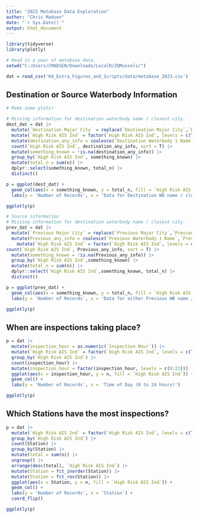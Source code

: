 ```yaml
---
title: "2023 Metabase Data Exploration"
author: "Chris Madsen"
date: "`r Sys.Date()`"
output: html_document
---
```

```r
library(tidyverse)
library(plotly)

# Read in a year of metabase data.
setwd("C:/Users/CMADSEN/Downloads/LocalR/ZQMussels/")

dat = read_csv('04_Extra_Figures_and_Scripts/data/metabase_2023.csv')

```

## Destination or Source Waterbody Information 

```r
# Make some plots!

# Missing information for destination waterbody name / closest city.
dest_dat = dat |> 
  mutate(`Destination Major City` = replace(`Destination Major City`,`Destination Major City` == 'None', NA)) |> 
  mutate(`High Risk AIS Ind` = factor(`High Risk AIS Ind`, levels = c(T,F))) |> 
  mutate(destination_any_info = coalesce(`Destination Waterbody 1 Name`,`Destination Waterbody 1 Closest City`,`Destination Major City`)) |> 
  count(`High Risk AIS Ind`, destination_any_info, sort = T) |> 
  mutate(something_known = !is.na(destination_any_info)) |> 
  group_by(`High Risk AIS Ind`, something_known) |> 
  mutate(total_n = sum(n)) |> 
  dplyr::select(something_known, total_n) |> 
  distinct()

p = ggplot(dest_dat) + 
  geom_col(aes(x = something_known, y = total_n, fill = `High Risk AIS Ind`)) + 
  labs(y = 'Number of Records', x = 'Data for Destination WB name / closest city / "destination closest city"')

ggplotly(p)

# Source information
# Missing information for destination waterbody name / closest city.
prev_dat = dat |> 
  mutate(`Previous Major City` = replace(`Previous Major City`,`Previous Major City` == 'None', NA)) |> 
  mutate(Previous_any_info = coalesce(`Previous Waterbody 1 Name`,`Previous Waterbody 1 Closest City`,`Previous Major City`)) |> 
    mutate(`High Risk AIS Ind` = factor(`High Risk AIS Ind`, levels = c(T,F))) |> 
count(`High Risk AIS Ind`, Previous_any_info, sort = T) |> 
  mutate(something_known = !is.na(Previous_any_info)) |> 
  group_by(`High Risk AIS Ind`,something_known) |> 
  mutate(total_n = sum(n)) |> 
  dplyr::select(`High Risk AIS Ind`,something_known, total_n) |> 
  distinct()

p = ggplot(prev_dat) + 
  geom_col(aes(x = something_known, y = total_n, fill = `High Risk AIS Ind`)) + 
  labs(y = 'Number of Records', x = 'Data for either Previous WB name / closest city / "previous major city"')

ggplotly(p)
```

## When are inspections taking place?
```r
p = dat |> 
  mutate(inspection_hour = as.numeric(`Inspection Hour`)) |> 
  mutate(`High Risk AIS Ind` = factor(`High Risk AIS Ind`, levels = c(T,F))) |> 
  group_by(`High Risk AIS Ind`) |> 
  count(inspection_hour) |> 
  mutate(inspection_hour = factor(inspection_hour, levels = c(0:23))) |> 
  ggplot(aes(x = inspection_hour, y = n, fill = `High Risk AIS Ind`)) +
  geom_col() + 
  labs(y = 'Number of Records', x = 'Time of Day (0 to 24 hours)')

ggplotly(p)
```

## Which Stations have the most inspections?
```r
p = dat |> 
  mutate(`High Risk AIS Ind` = factor(`High Risk AIS Ind`, levels = c(T,F))) |>
  group_by(`High Risk AIS Ind`) |> 
  count(Station) |> 
  group_by(Station) |> 
  mutate(total = sum(n)) |> 
  ungroup() |> 
  arrange(desc(total), `High Risk AIS Ind`) |> 
  mutate(Station = fct_inorder(Station)) |> 
  mutate(Station = fct_rev(Station)) |> 
  ggplot(aes(x = Station, y = n, fill = `High Risk AIS Ind`)) +
  geom_col() + 
  labs(y = 'Number of Records', x = 'Station') + 
  coord_flip()

ggplotly(p)
```

